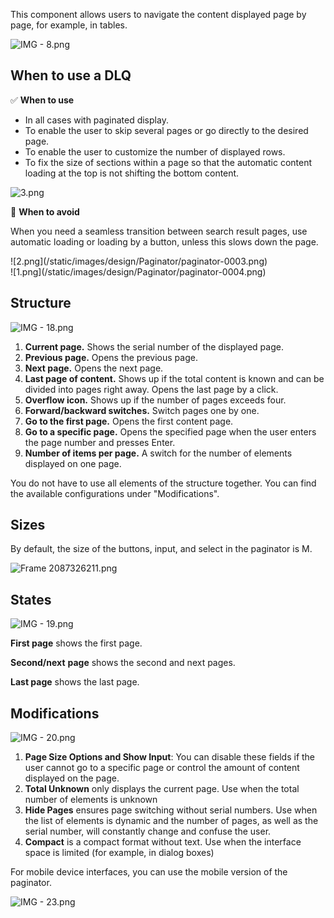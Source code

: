 This component allows users to navigate the content displayed page by page, for example, in tables.

![IMG - 8.png](/static/images/design/Paginator/paginator-0001.png)

## When to use a DLQ

✅ **When to use**

- In all cases with paginated display.
- To enable the user to skip several pages or go directly to the desired page.
- To enable the user to customize the number of displayed rows.
- To fix the size of sections within a page so that the automatic content loading at the top is not shifting the bottom content.

![3.png](/static/images/design/Paginator/paginator-0002.png)

🚫 **When to avoid**

When you need a seamless transition between search result pages, use automatic loading or loading by a button, unless this slows down the page.

<div className="row">
   <div className="col-12 col-md-6">
      ![2.png](/static/images/design/Paginator/paginator-0003.png)
   </div>
   <div className="col-12 col-md-6">
      ![1.png](/static/images/design/Paginator/paginator-0004.png)
   </div>
</div>

## Structure

![IMG - 18.png](/static/images/design/Paginator/paginator-0005.png)

1. **Current page.** Shows the serial number of the displayed page.
2. **Previous page.** Opens the previous page.
3. **Next page.** Opens the next page.
4. **Last page of content.** Shows up if the total content is known and can be divided into pages right away. Opens the last page by a click.
5. **Overflow icon.** Shows up if the number of pages exceeds four.
6. **Forward/backward switches.** Switch pages one by one.
7. **Go to the first page.** Opens the first content page.
8. **Go to a specific page.** Opens the specified page when the user enters the page number and presses Enter.
9. **Number of items per page.**  A switch for the number of elements displayed on one page.

You do not have to use all elements of the structure together. You can find the available configurations under "Modifications".

## Sizes

By default, the size of the buttons, input, and select in the paginator is M.

![Frame 2087326211.png](/static/images/design/Paginator/paginator-0006.png)

## States

![IMG - 19.png](/static/images/design/Paginator/paginator-0007.png)

**First page** shows the first page.

**Second/next** **page** shows the second and next pages.

**Last page** shows the last page.

## Modifications

![IMG - 20.png](/static/images/design/Paginator/paginator-0008.png)

1. **Page Size Options and Show Input**: You can disable these fields if the user cannot go to a specific page or control the amount of content displayed on the page.
2. **Total Unknown** only displays the current page. Use when the total number of elements is unknown
3. **Hide Pages** ensures page switching without serial numbers. Use when the list of elements is dynamic and the number of pages, as well as the serial number, will constantly change and confuse the user.
4. **Compact** is a compact format without text. Use when the interface space is limited (for example, in dialog boxes)

For mobile device interfaces, you can use the mobile version of the paginator.

![IMG - 23.png](/static/images/design/Paginator/paginator-0009.png)